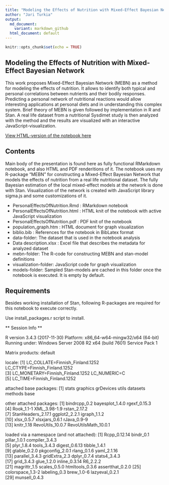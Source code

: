 ```yaml
---
title: "Modeling the Effects of Nutrition with Mixed-Effect Bayesian Network"
author: "Jari Turkia"
output: 
  md_document:
    variant: markdown_github
  html_document: default
---
```


```r
knitr::opts_chunk$set(echo = TRUE)
```

## Modeling the Effects of Nutrition with Mixed-Effect Bayesian Network

This work proposes Mixed-Effect Bayesian Network (MEBN) as a method for modeling the effects of nutrition. It allows to identify both typical and personal correlations between nutrients and their bodily responses. Predicting a personal network of nutritional reactions would allow interesting applications at personal diets and in understanding this complex system. Brief theory of MEBN is given followed by implementation in R and Stan. A real life dataset from a nutritional Sysdimet study is then analyzed with the method and the results are visualized with an interactive JavaScript-visualization.

[View HTML-version of the notebook here](http://htmlpreview.github.io/?https://github.com/turkiaj/StanCon2018/blob/master/PersonalEffectsOfNutrition.html)


## Contents

Main body of the presentation is found here as fully functional RMarkdown notebook, and also HTML and PDF renderitions of it. The notebook uses my R-package "MEBN" for constructing a Mixed-Effect Bayesian Network that models the effects of nutrition from a real life nutritional dataset. The fully Bayesian estimation of the local mixed-effect models at the network is done with Stan. Visualization of the network is created with JavaScript library sigma.js and some customizations of it.

- PersonalEffectsOfNutrition.Rmd : RMarkdown notebook
- PersonalEffectsOfNutrition.html : HTML knit of the notebook with active JavaScript visualization
- PersonalEffectsOfNutrition.pdf : PDF knit of the notebook
- population_graph.htm : HTML document for graph visualization
- biblio.bib : References for the notebook in BibLatex format
- data-folder: The dataset that is used in the notebook analysis
- Data description.xlsx : Excel file that describes the metadata for analyzed dataset
- mebn-folder: The R-code for constructing MEBN and stan-model definitions
- visualization-folder: JavaScript code for graph visualization
- models-folder: Sampled Stan-models are cached in this folder once the notebook is executed. It is empty by default.

## Requirements

Besides working installation of Stan, following R-packages are required for this notebook to execute correctly.

Use install_packages.r script to install.

** Session Info **

R version 3.4.3 (2017-11-30)
Platform: x86_64-w64-mingw32/x64 (64-bit)
Running under: Windows Server 2008 R2 x64 (build 7601) Service Pack 1

Matrix products: default

locale:
[1] LC_COLLATE=Finnish_Finland.1252  LC_CTYPE=Finnish_Finland.1252   
[3] LC_MONETARY=Finnish_Finland.1252 LC_NUMERIC=C                    
[5] LC_TIME=Finnish_Finland.1252    

attached base packages:
[1] stats     graphics  grDevices utils     datasets  methods   base     

other attached packages:
 [1] bindrcpp_0.2         bayesplot_1.4.0      rgexf_0.15.3        
 [4] Rook_1.1-1           XML_3.98-1.9         rstan_2.17.2        
 [7] StanHeaders_2.17.1   ggplot2_2.2.1        igraph_1.1.2        
[10] xlsx_0.5.7           xlsxjars_0.6.1       rJava_0.9-9         
[13] knitr_1.18           RevoUtils_10.0.7     RevoUtilsMath_10.0.1

loaded via a namespace (and not attached):
 [1] Rcpp_0.12.14     bindr_0.1        pillar_1.0.1     compiler_3.4.3  
 [5] plyr_1.8.4       tools_3.4.3      digest_0.6.13    tibble_1.4.1    
 [9] gtable_0.2.0     pkgconfig_2.0.1  rlang_0.1.6      yaml_2.1.16     
[13] parallel_3.4.3   gridExtra_2.3    dplyr_0.7.4      stats4_3.4.3    
[17] grid_3.4.3       glue_1.2.0       inline_0.3.14    R6_2.2.2        
[21] magrittr_1.5     scales_0.5.0     htmltools_0.3.6  assertthat_0.2.0
[25] colorspace_1.3-2 labeling_0.3     brew_1.0-6       lazyeval_0.2.1  
[29] munsell_0.4.3 


